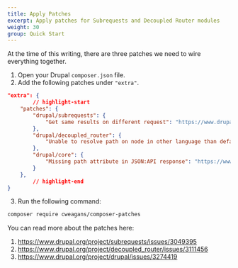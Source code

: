 ```yaml
---
title: Apply Patches
excerpt: Apply patches for Subrequests and Decoupled Router modules
weight: 30
group: Quick Start
---
```


At the time of this writing, there are three patches we need to wire everything together.

1. Open your Drupal `composer.json` file.
2. Add the following patches under `"extra"`.

```json title=composer.json
"extra": {
		// highlight-start
    "patches": {
        "drupal/subrequests": {
            "Get same results on different request": "https://www.drupal.org/files/issues/2019-07-18/change_request_type-63049395-09.patch"
        },
        "drupal/decoupled_router": {
            "Unable to resolve path on node in other language than default": "https://www.drupal.org/files/issues/2021-05-05/3111456-34.patch"
        },
        "drupal/core": {
            "Missing path attribute in JSON:API response": "https://www.drupal.org/files/issues/2022-04-09/drupal-base-field-override-inherit-internal-3274419-2-9.4.patch"
        }
    },
		// highlight-end
}
```

3. Run the following command:

```sh
composer require cweagans/composer-patches
```

You can read more about the patches here:

1. https://www.drupal.org/project/subrequests/issues/3049395
2. https://www.drupal.org/project/decoupled_router/issues/3111456
3. https://www.drupal.org/project/drupal/issues/3274419
